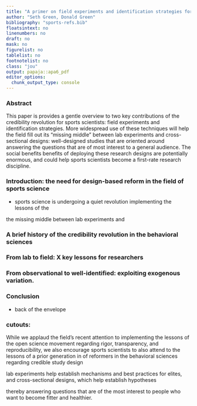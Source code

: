 ```yaml
---
title: "A primer on field experiments and identification strategies for sports scientists"
author: "Seth Green, Donald Green"
bibliography: "sports-refs.bib"
floatsintext: no
linenumbers: no
draft: no
mask: no
figurelist: no
tablelist: no
footnotelist: no
class: "jou"
output: papaja::apa6_pdf
editor_options: 
  chunk_output_type: console
---
```


### Abstract
This paper is provides a gentle overview to two key contributions of the credibility revolution for sports scientists: field experiments and identification strategies. More widespread use of these techniques will help the field fill out its "missing middle" between lab experiments and cross-sectional designs: well-designed studies that are oriented around answering the questions that are of most interest to a general audience. The social benefits benefits of deploying these research designs are potentially enormous, and could help sports scientists become a first-rate research discipline.

### Introduction: the need for design-based reform in the field of sports science 

- sports science is undergoing a quiet revolution implementing the lessons of the 

the missing middle between lab experiments and 


### A brief history of the credibility revolution in the behavioral sciences

### From lab to field: X key lessons for researchers

### From observational to well-identified: exploiting exogenous variation.

### Conclusion
- back of the envelope 

### cutouts: 

While we applaud the field's recent attention to implementing the lessons of the open science movement regarding rigor, transparency, and reproducibility, we also encourage sports scientists to also attend to the lessons of a prior generation in of reformers in the behavioral sciences regarding credible study design

lab experiments help establish mechanisms and best practices for elites, and cross-sectional designs, which help establish hypotheses

thereby answering questions that are of the most interest to people who want to become fitter and healthier.